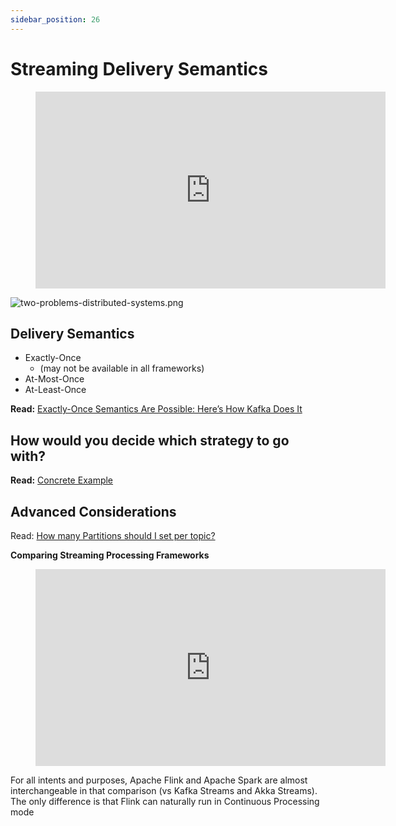 ```yaml
---
sidebar_position: 26
---
```


# Streaming Delivery Semantics


<div style={{textAlign: 'center'}}>

<figure class="video-container">
        <iframe width="560" height="315" src="https://www.youtube.com/embed/SiOEg4HtsBo" title="YouTube video player" frameborder="0" allow="accelerometer; autoplay; clipboard-write; encrypted-media; gyroscope; picture-in-picture" allowfullscreen></iframe>
</figure>

</div>

<div style={{textAlign: 'center'}}>

![two-problems-distributed-systems.png](./assets/two-problems-distributed-systems.png)

</div>

## Delivery Semantics
* Exactly-Once
  * (may not be available in all frameworks)
* At-Most-Once
* At-Least-Once

**Read:** [Exactly-Once Semantics Are Possible: Here’s How Kafka Does It](https://www.confluent.io/blog/exactly-once-semantics-are-possible-heres-how-apache-kafka-does-it/)


## How would you decide which strategy to go with?
**Read:** [Concrete Example](https://keen.io/blog/demystifying-apache-kafka-message-delivery-semantics-at-most-once-at-least-once-exactly-once/)


## Advanced Considerations
Read: [How many Partitions should I set per topic?](https://www.confluent.io/blog/how-choose-number-topics-partitions-kafka-cluster/)

<div style={{textAlign: 'center'}}>

**Comparing Streaming Processing Frameworks**

<figure class="video-container">
    <iframe width="560" height="315" src="https://www.youtube.com/embed/PiEQR9AXgl4" title="YouTube video player" frameborder="0" allow="accelerometer; autoplay; clipboard-write; encrypted-media; gyroscope; picture-in-picture" allowfullscreen></iframe>
</figure>

</div>

For all intents and purposes, Apache Flink and Apache Spark are almost interchangeable in that comparison (vs Kafka Streams and Akka Streams). The only difference is that Flink can naturally run in Continuous Processing mode
